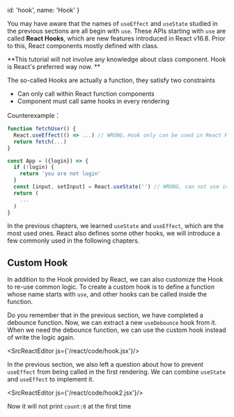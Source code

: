 
  id: 'hook',
  name: 'Hook'
}

You may have aware that the names of `useEffect` and `useState` studied in the previous sections are all begin with `use`.
These APIs starting with `use` are called **React Hooks**, which are new features introduced in React v16.8.
Prior to this, React components mostly defined with class.

**This tutorial will not involve any knowledge about class component. Hook is React's preferred way now. **

The so-called Hooks are actually a function, they satisfy two constraints

- Can only call within React function components
- Component must call same hooks in every rendering

Counterexample：

```jsx
function fetchUser() {
  React.useEffect(() => ...) // WRONG，Hook only can be used in React Function Component
  return fetch(...)
}

const App = ({login}) => {
  if (!login) {
    return 'you are not login'
  }
  const [input, setInput] = React.useState('') // WRONG, can not use in branch, or it will be diffrent in two renderings
  return (
    ...
  )
}
```

In the previous chapters, we learned `useState` and `useEffect`, which are the most used ones.
React also defines some other hooks, we will introduce a few commonly used in the following chapters.

## Custom Hook

In addition to the Hook provided by React, we can also customize the Hook to re-use common logic.
To create a custom hook is to define a function whose name starts with `use`, and other hooks can be called inside the function.

Do you remember that in the previous section, we have completed a debounce function.
Now, we can extract a new `useDebounce` hook from it.
When we need the debounce function, we can use the custom hook instead of write the logic again.

<SrcReactEditor js={'/react/code/hook.jsx'}/>

In the previous section, we also left a question about how to prevent `useEffect` from being called in the first rendering.
We can combine `useState` and `useEffect` to implement it.

<SrcReactEditor js={'/react/code/hook2.jsx'}/>

Now it will not print `count:0` at the first time